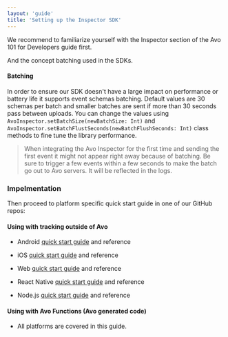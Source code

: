 ```yaml
---
layout: 'guide'
title: 'Setting up the Inspector SDK'
---
```



We recommend to familiarize yourself with <Link passHref href="/implementation/devs-101#avo-inspector-sdk"><a>the Inspector section of the Avo 101 for Developers</a></Link> guide first.

And the concept batching used in the SDKs.

#### <a name="batching"></a> Batching

In order to ensure our SDK doesn't have a large impact on performance or battery life it supports event schemas batching. Default values are 30 schemas per batch and smaller batches are sent if more than 30 seconds pass between uploads.
You can change the values using `AvoInspector.setBatchSize(newBatchSize: Int)` and `AvoInspector.setBatchFlustSeconds(newBatchFlushSeconds: Int)` class methods to fine tune the library performance.

> When integrating the Avo Inspector for the first time and sending the first event it might not appear right away because of batching. Be sure to trigger a few events within a few seconds to make the batch go out to Avo servers. It will be reflected in the logs.

### Impelmentation

Then proceed to platform specific quick start guide in one of our GitHub repos:

#### Using with tracking outside of Avo

- Android <a
    target="\_blank"
    rel="noopener noreferrer"
    href="https://github.com/avohq/android-avo-inspector">quick start guide</a> and <Link passHref href="/implementation/inspector/sdk/android"><a>reference</a></Link>

- iOS <a
  target="\_blank"
  rel="noopener noreferrer"
  href="https://github.com/avohq/ios-avo-inspector">quick start guide</a> and <Link passHref href="/implementation/inspector/sdk/ios"><a>reference</a></Link>

- Web <a
  target="\_blank"
  rel="noopener noreferrer"
  href="https://github.com/avohq/js-avo-inspector">quick start guide</a> and <Link passHref href="/implementation/inspector/sdk/web"><a>reference</a></Link>

- React Native <a
  target="\_blank"
  rel="noopener noreferrer"
  href="https://github.com/avohq/js-avo-inspector/tree/react-native-node-package">quick start guide</a> and <Link passHref href="/implementation/inspector/sdk/react-native"><a>reference</a></Link>

- Node.js <a
  target="\_blank"
  rel="noopener noreferrer"
  href="https://github.com/avohq/node-avo-inspector">quick start guide</a> and <Link passHref href="/implementation/inspector/sdk/node"><a>reference</a></Link>

#### Using with Avo Functions (Avo generated code)

- All platforms are covered <Link passHref href="/implementation/start-using-inspector-with-avo-functions"><a>in this guide</a></Link>.


